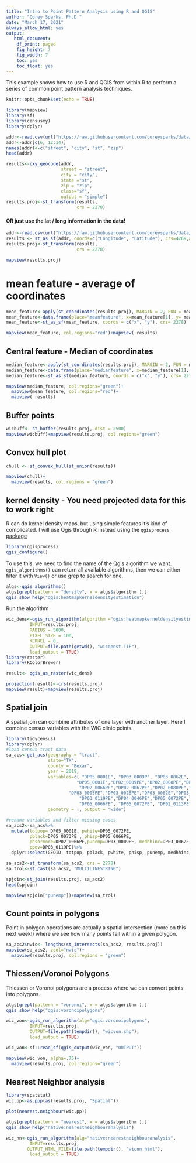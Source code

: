 ```yaml
---
title: "Intro to Point Pattern Analysis using R and QGIS"
author: "Corey Sparks, Ph.D."
date: "March 17, 2021"
always_allow_html: yes
output:
   html_document:
    df_print: paged
    fig_height: 7
    fig_width: 7
    toc: yes
    toc_float: yes
---
```


This example shows how to use R and QGIS from within R to perform a series of common point pattern analysis techniques. 

```r
knitr::opts_chunk$set(echo = TRUE)
```

```r
library(mapview)
library(sf)
library(censusxy)
library(dplyr)
```

```r
addr<-read.csv(url("https://raw.githubusercontent.com/coreysparks/data/master/wic_west_side.csv"))
addr<-addr[c(6, 12:14)]
names(addr)<-c("street", "city", "st", "zip")
head(addr)

results<-cxy_geocode(addr,
                     street = "street",
                     city = "city",
                     state ="st",
                     zip = "zip",
                     class="sf",
                     output = "simple")
results.proj<-st_transform(results,
                           crs = 2278)

```
####  OR just use the lat / long information in the data!
```r
addr<-read.csv(url("https://raw.githubusercontent.com/coreysparks/data/master/wic_west_side.csv"))
results <- st_as_sf(addr, coords=c("Longitude", "Latitude"), crs=4269,agr="constant")
results.proj<-st_transform(results,
                           crs = 2278)

```


```r
mapview(results.proj)
```


# mean feature - average of coordinates

```r
mean_feature<-apply(st_coordinates(results.proj), MARGIN = 2, FUN = mean)
mean_feature<-data.frame(place="meanfeature", x=mean_feature[1], y= mean_feature[2])
mean_feature<-st_as_sf(mean_feature, coords = c("x", "y"), crs= 2278)

mapview(mean_feature, col.regions="red")+mapview( results)
```

## Central feature - Median of coordinates
```r
median_feature<-apply(st_coordinates(results.proj), MARGIN = 2, FUN = median)
median_feature<-data.frame(place="medianfeature", x=median_feature[1], y= median_feature[2])
median_feature<-st_as_sf(median_feature, coords = c("x", "y"), crs= 2278)

mapview(median_feature, col.regions="green")+
  mapview(mean_feature, col.regions="red")+
  mapview( results)

```


## Buffer points
```r
wicbuff<- st_buffer(results.proj, dist = 2500)
mapview(wicbuff)+mapview(results.proj, col.regions="green")

```

## Convex hull plot
```r
chull <- st_convex_hull(st_union(results))

mapview(chull)+
  mapview(results, col.regions = "green")
```


## kernel density  - You need projected data for this to work right
R can do kernel density maps, but using simple features it's kind of complicated. I will use Qgis through R instead using the `qgisprocess` [package](https://github.com/paleolimbot/qgisprocess)

```r
library(qgisprocess)
qgis_configure()

```
To use this, we need to find the name of the Qgis algorithm we want. `qgis_algorithms()` can return all available algorithms, then we can either filter it with `View()` or use grep to search for one. 

```r

algs<-qgis_algorithms()
algs[grepl(pattern = "density", x = algs$algorithm ),]
qgis_show_help("qgis:heatmapkerneldensityestimation")


```

Run the algorithm
```r
wic_dens<-qgis_run_algorithm(algorithm ="qgis:heatmapkerneldensityestimation",
         INPUT=results.proj,
         RADIUS = 5000,
         PIXEL_SIZE = 100,
         KERNEL = 0,
         OUTPUT=file.path(getwd(), "wicdenst.TIF"),
         load_output = TRUE)
library(raster)
library(RColorBrewer)

result<- qgis_as_raster(wic_dens)

projection(result)<-crs(results.proj)
mapview(result)+mapview(results.proj)
```

## Spatial join
A spatial join can combine attributes of one layer with another layer. Here I combine census variables with the WIC clinic points.

```r
library(tidycensus)
library(dplyr)
#load census tract data
sa_acs<-get_acs(geography = "tract",
                state="TX",
                county = "Bexar", 
                year = 2019,
                variables=c( "DP05_0001E", "DP03_0009P", "DP03_0062E", "DP03_0119PE",
                           "DP05_0001E","DP02_0009PE","DP02_0008PE","DP02_0040E","DP02_0038E",
                            "DP02_0066PE","DP02_0067PE","DP02_0080PE","DP02_0092PE",
                        "DP03_0005PE","DP03_0028PE","DP03_0062E","DP03_0099PE","DP03_0101PE",
                            "DP03_0119PE","DP04_0046PE","DP05_0072PE","DP05_0073PE",
                            "DP05_0066PE", "DP05_0072PE", "DP02_0113PE") ,
                geometry = T, output = "wide")

#rename variables and filter missing cases
sa_acs2<-sa_acs%>%
  mutate(totpop= DP05_0001E, pwhite=DP05_0072PE, 
         pblack=DP05_0073PE , phisp=DP05_0066PE,
         phsormore=DP02_0066PE,punemp=DP03_0009PE, medhhinc=DP03_0062E,
         ppov=DP03_0119PE)%>%
  dplyr::select(GEOID, totpop, pblack, pwhite, phisp, punemp, medhhinc, ppov)

sa_acs2<-st_transform(sa_acs2, crs = 2278)
sa_trol<-st_cast(sa_acs2, "MULTILINESTRING")
```

```r
spjoin<-st_join(results.proj, sa_acs2)
head(spjoin)

mapview(spjoin["punemp"])+mapview(sa_trol)
```

## Count points in polygons
Point in polygon operations are actually a spatial intersection (more on this next week!) where we see how many points fall within a given polygon. 

```r
sa_acs2$nwic<- lengths(st_intersects(sa_acs2, results.proj))
mapview(sa_acs2, zcol="nwic")+
  mapview(results.proj, col.regions = "green")
```


## Thiessen/Voronoi Polygons
Thiessen or Voronoi polygons are a process where we can convert points into polygons.

```r
algs[grepl(pattern = "voronoi", x = algs$algorithm ),]
qgis_show_help("qgis:voronoipolygons")
```
```r


wic_von<-qgis_run_algorithm(alg="qgis:voronoipolygons",
         INPUT=results.proj,
         OUTPUT=file.path(tempdir(), "wicvon.shp"),
         load_output = TRUE)

wic_von<-sf::read_sf(qgis_output(wic_von, "OUTPUT"))

mapview(wic_von, alpha=.75)+
  mapview(results.proj, col.regions="green")

```


## Nearest Neighbor analysis

```r
library(spatstat)
wic.pp<-as.ppp(as(results.proj, "Spatial"))

plot(nearest.neighbour(wic.pp))
```

```r
algs[grepl(pattern = "nearest", x = algs$algorithm ),]
qgis_show_help("native:nearestneighbouranalysis")
```



```r


wic_nn<-qgis_run_algorithm(alg="native:nearestneighbouranalysis",
         INPUT=results.proj,
        OUTPUT_HTML_FILE=file.path(tempdir(), "wicnn.html"),
         load_output = TRUE)


```